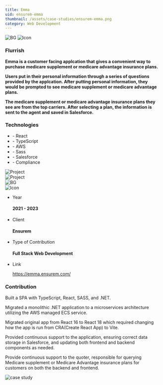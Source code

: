 ```yaml
---
title: Emma
uid: ensurem-emma
thumbnail: /assets/case-studies/ensurem-emma.png
category: Web Development
---
```


<PortfolioHeader media="/assets/case-studies/emma-banner.svg" />

<div className="container">
  <div data-aos="zoom-in">
    <div class="d-flex project-infos-wrap shadow-box mb-24">
      <img src="/assets/bg1.png" alt="BG" class="bg-img" />
      <img src="/assets/icons/icon2-2.png" alt="Icon" />
      <div class="project-details-info flex-1">
        <h3>Flurrish</h3>
        <p>
          <b>
            Emma is a customer facing applcation that gives a convenient way to purchase medicare supplement or medicare advantage insurance plans.
          </b>
        </p>
        <p>
          <b>
            Users put in their personal information through a series of questions provided by the applcation. 
            After putting personal information, they would be prompted to see medicare supplement or medicare advantage plans.
          </b>
        </p>
        <p>
          <b>
            The medicare supplement or medicare advantage insurance plans they see are from the top carriers.
            After selecting a plan, the information is sent to the agent and saved in Salesforce.
          </b>
        </p>
      </div>
      <div class="project-details-info flex-1">
        <h3>Technologies</h3>
        <ul>
          <li>- React</li>
          <li>- TypeScript</li>
          <li>- AWS</li>
          <li>- Sass</li>
          <li>- Salesforce</li>
          <li>- Compliance</li>
        </ul>
      </div>
    </div>
  </div>
  <div class="row mb-24">
    <div class="col-md-6" data-aos="zoom-in">
      <div class="project-details-3-img">
        <img
          src="/assets/case-studies/emma-thumbnail-1.png"
          alt="Project"
        />
      </div>
    </div>
    <div class="col-md-6" data-aos="zoom-in">
      <div class="project-details-3-img">
        <img
          src="/assets/case-studies/emma-thumbnail-2.png"
          alt="Project"
        />
      </div>
    </div>
  </div>
  <div data-aos="zoom-in">
    <div class="project-about-2 d-flex shadow-box mb-24">
      <img src="/assets/bg1.png" alt="BG" class="bg-img" />
      <div class="left-details">
        <img src="/assets/icons/icon3-2.png" alt="Icon" />
        <ul>
          <li>
            <p>Year</p>
            <h4>2021 - 2023</h4>
          </li>
          <li>
            <p>Client</p>
            <h4>Ensurem</h4>
          </li>
          <li>
            <p>Type of Contribution</p>
            <h4>Full Stack Web Development</h4>
          </li>
          <li>
            <p>Link</p>
            <a href="https://emma.ensurem.com/" target="_blank">https://emma.ensurem.com/</a>
          </li>
        </ul>
      </div>
      <div class="right-details">
        <h3>Contribution</h3>
        <p>
          Built a SPA with TypeScript, React, SASS, and .NET.
        </p>
        <p>
          Migrated a monolithic .NET application to a microservices architecture utilizing the AWS managed ECS service.
        </p>
        <p>
          Migrated original app from React 16 to React 18 which required changing how the app is run from CRA(Create React App) to Vite.
        </p>
        <p>
          Provided continuous support to the application, ensuring correct data storage in Salesforce, and updating both frontend and backend components as needed.
        </p>
        <p>
          Provide continuous support to the quoter, responsible for querying Medicare supplement or Medicare Advantage insurance plans for customers on both the backend and frontend.
        </p>
      </div>
    </div>
  </div>
</div>

<div className="project-details-img" data-aos="zoom-in">
  <img src="/assets/case-studies/emma-banner.svg" alt="case study" />
</div>

<PortfolioFooter />
